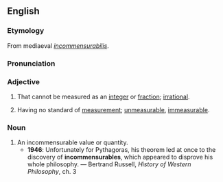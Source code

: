 ==English==
===Etymology===
From mediaeval {{L.}} ''[[incommensurabilis]]''.

===Pronunciation===
{{IPA|/ɪnkəˈmɛnsjʊəɹəbəl/}}

===Adjective===
{{en-adj}}

# {{mathematics}} That cannot be measured as an [[integer]] or [[fraction]]; [[irrational]].
# Having no standard of [[measurement]]; [[unmeasurable]], [[immeasurable]].

===Noun===
{{en-noun}}

# An incommensurable value or quantity.
#*'''1946''': Unfortunately for Pythagoras, his theorem led at once to the discovery of '''incommensurables''', which appeared to disprove his whole philosophy. — Bertrand Russell, ''History of Western Philosophy'', ch. 3